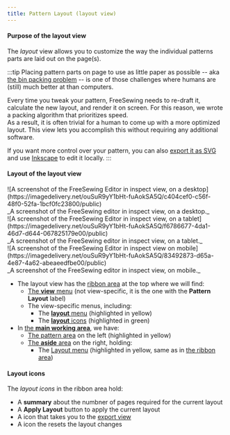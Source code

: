 ```yaml
---
title: Pattern Layout (layout view)
---
```


#### Purpose of the layout view

The _layout_ view allows you to customize the way the individual patterns parts
are laid out on the page(s).

:::tip
Placing pattern parts on page to use as little paper as possible -- aka
[the bin packing problem](https://en.wikipedia.org/wiki/Bin_packing_problem) -- is
one of those challenges where humans are (still) much better at than computers.

Every time you tweak your pattern, FreeSewing needs to re-draft it, calculate
the new layout, and render it on screen. For this reason, we wrote a packing
algorithm that prioritizes speed.<br />
As a result, it is often trivial for a human to come up with a more optimized layout.
This view lets you accomplish this without requiring any additional software.

If you want more control over your pattern, you can also [export it as SVG](#export)
and use [Inkscape](https://inkscape.org/) to edit it locally.
:::

#### Layout of the layout view

<Tabs>
  <TabItem value="desktop" label="On Desktop">
    ![A screenshot of the FreeSewing Editor in inspect view, on a
    desktop](https://imagedelivery.net/ouSuR9yY1bHt-fuAokSA5Q/c404cef0-c56f-48f0-52fa-1bcf0fc23800/public)
    <div className="tw:text-center">
      _A screenshot of the FreeSewing editor in inspect view, on a desktop._
    </div>
  </TabItem>
  <TabItem value="tablet" label="On Tablet">
    ![A screenshot of the FreeSewing Editor in inspect view, on a
    tablet](https://imagedelivery.net/ouSuR9yY1bHt-fuAokSA5Q/f6786677-4da1-46d7-d644-067825179e00/public)
    <div className="tw:text-center">
      _A screenshot of the FreeSewing editor in inspect view, on a tablet._
    </div>
  </TabItem>
  <TabItem value="mobile" label="On Mobile">
    ![A screenshot of the FreeSewing Editor in inspect view on
    mobile](https://imagedelivery.net/ouSuR9yY1bHt-fuAokSA5Q/83492873-d65a-4e87-4a62-abeaeedfbe00/public)
    <div className="tw:text-center">
      _A screenshot of the FreeSewing editor in inspect view, on mobile._
    </div>
  </TabItem>
</Tabs>

- The layout view has the [ribbon area](#areas) at the top where we will find:
  - [The **view** menu](#view-menu) (not view-specific, it is the one with the **Pattern Layout** label)
  - The view-specific menus, including:
    - The [**layout** menu](#layout-menu) (highlighted in yellow)
    - The [**layout** icons](#layout-menu) (highlighted in green)
- In [the **main working area**](#areas), we have:
  - [The pattern area](#areas) on the left (highlighted in yellow)
  - [The **aside** area](#areas) on the right, holding:
    - The [Layout menu](#layout-menu) (highlighted in yellow, same as in [the ribbon area](#areas))

#### Layout icons

The _layout icons_ in the ribbon area hold:

- A **summary** about the numbner of pages required for the current layout
- A **Apply Layout** button to apply the current layout
- A <PrintIcon className="tw:w-5 tw:h-5 tw:inline" /> icon that takes you to the [export view](#export)
- A <ResetIcon className="tw:w-5 tw:h-5 tw:inline" /> icon the resets the layout changes

